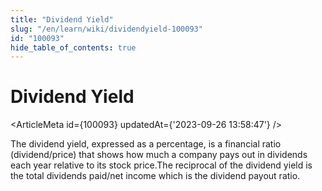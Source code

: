 ```yaml
---
title: "Dividend Yield"
slug: "/en/learn/wiki/dividendyield-100093"
id: "100093"
hide_table_of_contents: true
---
```



# Dividend Yield

<ArticleMeta id={100093} updatedAt={'2023-09-26 13:58:47'} />
<div className='border-solid border-b border-t-0 my-4 border-[var(--ifm-color-gray-300)]' />

The dividend yield, expressed as a percentage, is a financial ratio (dividend/price) that shows how much a company pays out in dividends each year relative to its stock price.The reciprocal of the dividend yield is the total dividends paid/net income which is the dividend payout ratio.
